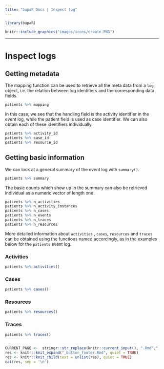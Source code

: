 ```yaml
---
title: "bupaR Docs | Inspect log"
---
```


```r
library(bupaR)
```

```r
knitr::include_graphics("images/icons/create.PNG")
```

***

# Inspect logs

## Getting metadata

The mapping function can be used to retrieve all the meta data from a `log` object, i.e. the relation between log identifiers and the corresponding data fields.

```r
patients %>% mapping
```

In this case, we see that the handling field is the activity identifier in the event log, while the patient field is used as case identifier. We can also obtain each of these identifiers individually. 

```r
patients %>% activity_id
patients %>% case_id
patients %>% resource_id
```

## Getting basic information {.tabset .tabset-fade .tabset-pills}

We can look at a general summary of the event log with `summary()`.

```r
patients %>% summary
```

The basic counts which show up in the summary can also be retrieved individual as a numeric vector of length one.

```r
patients %>% n_activities
patients %>% n_activity_instances
patients %>% n_cases
patients %>% n_events
patients %>% n_traces
patients %>% n_resources
```

More detailed information about `activities` , `cases`, `resources` and `traces` can be obtained using the functions named accordingly, as in the examples below for the `patients` event log.

### Activities 

```r
patients %>% activities()
```

### Cases 

```r
patients %>% cases()
```

### Resources 

```r
patients %>% resources()
```

### Traces 

```r
patients %>% traces()
```

## {-}

```r
CURRENT_PAGE <-  stringr::str_replace(knitr::current_input(), ".Rmd",".html")
res <- knitr::knit_expand("_button_footer.Rmd", quiet = TRUE)
res <- knitr::knit_child(text = unlist(res), quiet = TRUE)
cat(res, sep = '\n')
```
